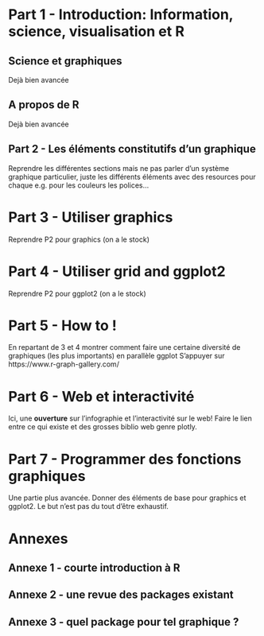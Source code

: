 # Part 1 - Introduction: Information, science, visualisation et R

## Science et graphiques

Dejà bien avancée

## A propos de R

Dejà bien avancée


## Part 2 - Les éléments constitutifs d'un graphique

Reprendre les différentes sections mais ne pas parler d'un système graphique particulier, juste les différents éléments avec des resources pour chaque e.g. pour les couleurs les polices...



# Part 3 - Utiliser graphics

Reprendre P2 pour graphics (on a le stock)


# Part 4 - Utiliser grid and ggplot2

Reprendre P2 pour ggplot2 (on a le stock)


# Part 5 - How to !

En repartant de 3 et 4 montrer comment faire une certaine diversité de graphiques (les plus importants) en parallèle ggplot
S'appuyer sur https://www.r-graph-gallery.com/


# Part 6 - Web et interactivité

Ici, une **ouverture** sur l'infographie et l'interactivité sur le web!
Faire le lien entre ce qui existe et des grosses biblio web genre plotly.



# Part 7 -  Programmer des fonctions graphiques

Une partie plus avancée.
Donner des éléments de base pour graphics et ggplot2.
Le but n'est pas du tout d'être exhaustif.




# Annexes

## Annexe 1 - courte introduction à R
## Annexe 2 - une revue des packages existant
## Annexe 3 - quel package pour tel graphique ?